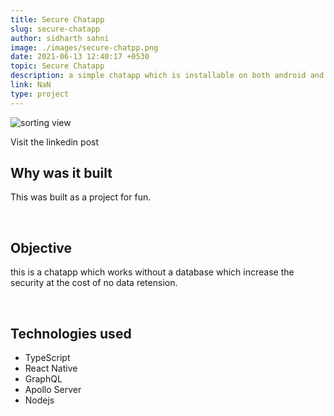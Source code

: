 ```yaml
---
title: Secure Chatapp
slug: secure-chatapp
author: sidharth sahni
image: ./images/secure-chatpp.png
date: 2021-06-13 12:40:17 +0530
topic: Secure Chatapp
description: a simple chatapp which is installable on both android and ios
link: NaN
type: project
---
```



![sorting view](./images/secure-chatpp.png)

<Styleda href="https://www.linkedin.com/posts/sidharth-sahni-77951b191_fullstack-reactnative-graphql-activity-6810825441989980161-GZkZ">
  Visit the linkedin post
</Styleda>

## Why was it built

This was built as a project for fun.

<br />

## Objective

this is a chatapp which works without a database which increase the security at the cost of no data retension.

<br />

## Technologies used

- TypeScript
- React Native
- GraphQL
- Apollo Server
- Nodejs
